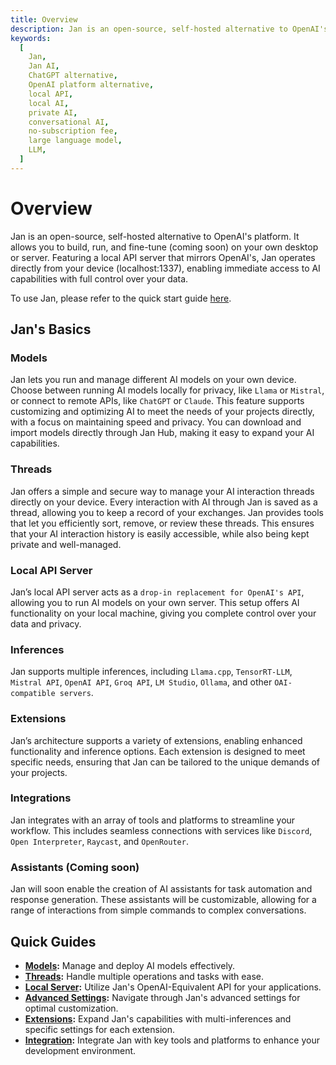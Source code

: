 ```yaml
---
title: Overview
description: Jan is an open-source, self-hosted alternative to OpenAI's platform - build and run AI on your own desktop or server.
keywords:
  [
    Jan,
    Jan AI,
    ChatGPT alternative,
    OpenAI platform alternative,
    local API,
    local AI,
    private AI,
    conversational AI,
    no-subscription fee,
    large language model,
    LLM,
  ]
---
```



# Overview

Jan is an open-source, self-hosted alternative to OpenAI's platform. It allows you to build, run, and fine-tune (coming soon) on your own desktop or server. Featuring a local API server that mirrors OpenAI's, Jan operates directly from your device (localhost:1337), enabling immediate access to AI capabilities with full control over your data.

To use Jan, please refer to the quick start guide [here](https://jan.ai/docs/quickstart).

## Jan's Basics

### Models
Jan lets you run and manage different AI models on your own device. Choose between running AI models locally for privacy, like `Llama` or `Mistral`, or connect to remote APIs, like `ChatGPT` or `Claude`. This feature supports customizing and optimizing AI to meet the needs of your projects directly, with a focus on maintaining speed and privacy. You can download and import models directly through Jan Hub, making it easy to expand your AI capabilities.

### Threads
Jan offers a simple and secure way to manage your AI interaction threads directly on your device. Every interaction with AI through Jan is saved as a thread, allowing you to keep a record of your exchanges. Jan provides tools that let you efficiently sort, remove, or review these threads. This ensures that your AI interaction history is easily accessible, while also being kept private and well-managed.

### Local API Server
Jan’s local API server acts as a `drop-in replacement for OpenAI's API`, allowing you to run AI models on your own server. This setup offers AI functionality on your local machine, giving you complete control over your data and privacy.

### Inferences
Jan supports multiple inferences, including `Llama.cpp`, `TensorRT-LLM`, `Mistral API`, `OpenAI API`, `Groq API`, `LM Studio`, `Ollama`, and other `OAI-compatible servers`.

### Extensions
Jan’s architecture supports a variety of extensions, enabling enhanced functionality and inference options. Each extension is designed to meet specific needs, ensuring that Jan can be tailored to the unique demands of your projects.

### Integrations
Jan integrates with an array of tools and platforms to streamline your workflow. This includes seamless connections with services like `Discord`, `Open Interpreter`, `Raycast`, and `OpenRouter`. 

### Assistants (Coming soon)
Jan will soon enable the creation of AI assistants for task automation and response generation. These assistants will be customizable, allowing for a range of interactions from simple commands to complex conversations.

## Quick Guides

- **[Models](https://jan.ai/docs/models):** Manage and deploy AI models effectively.
- **[Threads](https://jan.ai/docs/threads):** Handle multiple operations and tasks with ease.
- **[Local Server](https://jan.ai/docs/local-api):** Utilize Jan's OpenAI-Equivalent API for your applications.
- **[Advanced Settings](https://jan.ai/docs/advanced):** Navigate through Jan's advanced settings for optimal customization.
- **[Extensions](https://jan.aidocs/extensions):** Expand Jan's capabilities with multi-inferences and specific settings for each extension.
- **[Integration](https://jan.aidocs/integrations):** Integrate Jan with key tools and platforms to enhance your development environment.
